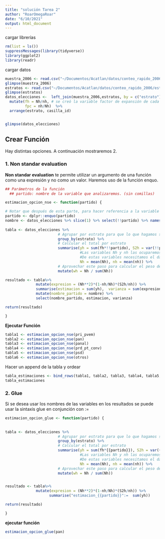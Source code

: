 ```yaml
---
title: "solución Tarea 2"
author: "RoarOmegaRoar"
date: "6/10/2021"
output: html_document
---
```

cargar librerías

```r
rm(list = ls())
suppressMessages(library(tidyverse))
library(ggplot2)
library(readr)
```
cargar datos

```r
muestra_2006 <- read.csv("~/Documentos/Acatlan/datos/conteo_rapido_2006/muestra_2006.csv") 
glimpse(muestra_2006)
estratos <- read.csv("~/Documentos/Acatlan/datos/conteo_rapido_2006/estratos.csv")
glimpse(estratos)
datos_elecciones <-  left_join(muestra_2006,estratos, by = c("estrato")) %>% 
  mutate(fh = Nh/nh, # se creó la variable factor de expansión de cada estrato
         fpc = nh/Nh)  %>% 
  arrange(estrato, casilla_id)


glimpse(datos_elecciones)

```
## Crear Función

Hay distintas opciones. A continuación mostraremos 2.

### 1. Non standar evaluation

**Non standar evaluation** te permite utilizar un argumento de una función como una expresión y no como un valor. Haremos uso de la función enquo.


```r

## Parámetros de la función
  ## partido: nombre de la variable que analizaremos. (sin comillas)

estimacion_opcion_nse <- function(partido) {

# Notar que después de esta parte, para hacer referencia a la variable partido se hace uso del doble signo de exclamación    
partido <- dplyr::enquo(partido)
nombre <- datos_elecciones %>% slice(1) %>% select(!!partido) %>% names()
  
tabla <- datos_elecciones %>% 
                        # Agrupar por estrato para que lo que hagamos se haga por bloques (en este caso por estrato)
                        group_by(estrato) %>% 
                        # Calcular el total por estrato
                        summarise(yh = sum(fh*!!partido), S2h = var(!!partido),
                                  #Las variables Nh y nh las ocuparemos más adelante por eso también las incluimos. 
                                  #De estas variables necesitamos el dato por estrato así que por eso pedimos la media,
                                  Nh = mean(Nh), nh = mean(nh)) %>% 
                        # Aprovechar este paso para calcular el peso de los estratos
                        mutate(wh = Nh / sum(Nh))

resultado <- tabla%>%   
              mutate(expresion = (Nh**2)*(1-nh/Nh)*(S2h/nh)) %>% 
              summarise(estimacion = sum(yh),  varianza = sum(expresion)) %>% 
              mutate(nombre_partido = nombre) %>% 
              select(nombre_partido, estimacion, varianza)

return(resultado)

}

```


**Ejecutar Función**

```r
tabla1 <- estimacion_opcion_nse(pri_pvem)
tabla2 <- estimacion_opcion_nse(pan)
tabla3 <- estimacion_opcion_nse(panal)
tabla4 <- estimacion_opcion_nse(prd_pt_conv)
tabla5 <- estimacion_opcion_nse(psd)
tabla6 <- estimacion_opcion_nse(otros)
```

Hacer un append de la tabla y ordear

```r
tabla_estimaciones <- bind_rows(tabla1, tabla2, tabla3, tabla4, tabla5, tabla6) %>% arrange(desc(estimacion))
tabla_estimaciones
```


### 2. Glue

Si se desea usar los nombres de las variables en los resultados se puede usar la sintaxis glue en conjunción con :=

```r
estimacion_opcion_glue <- function(partido) {
 
  
tabla <- datos_elecciones %>% 
                        # Agrupar por estrato para que lo que hagamos se haga por bloques (en este caso por estrato)
                        group_by(estrato) %>% 
                        # Calcular el total por estrato
                        summarise(yh = sum(fh*{{partido}}), S2h = var({{partido}}),
                                  #Las variables Nh y nh las ocuparemos más adelante por eso también las incluimos. 
                                  #De estas variables necesitamos el dato por estrato así que por eso pedimos la media,
                                  Nh = mean(Nh), nh = mean(nh)) %>% 
                        # Aprovechar este paso para calcular el peso de los estratos
                        mutate(wh = Nh / sum(Nh))


resultado <- tabla%>%   
              mutate(expresion = (Nh**2)*(1-nh/Nh)*(S2h/nh)) %>% 
                    summarise("estimacion_{{partido}}":=  sum(yh))

return(resultado)

}

```

**ejecutar función**

```r
estimacion_opcion_glue(pan)
```

